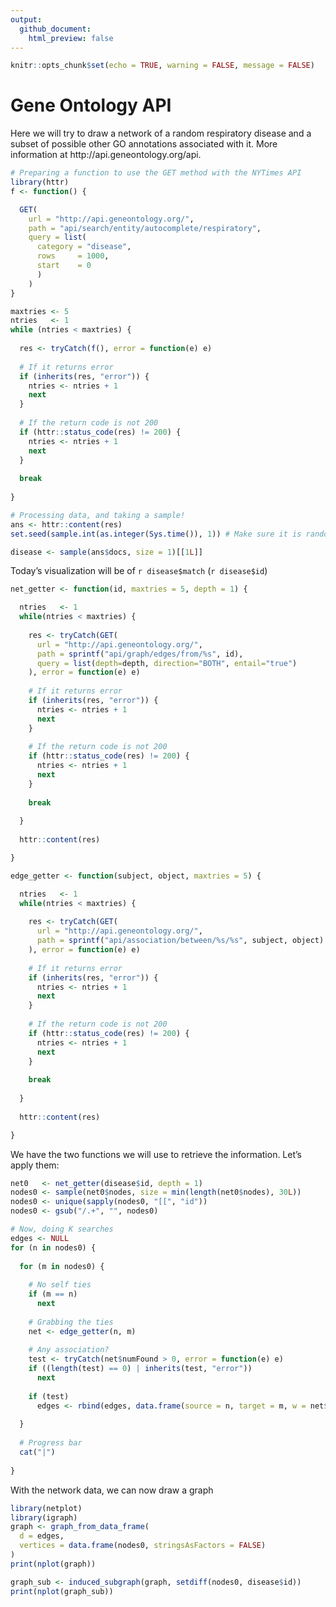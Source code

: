 ```yaml
---
output: 
  github_document:
    html_preview: false
---
```


```r
knitr::opts_chunk$set(echo = TRUE, warning = FALSE, message = FALSE)
```

# Gene Ontology API

Here we will try to draw a network of a random respiratory disease and a subset of possible
other GO annotations associated with it. More information at http://api.geneontology.org/api.

```r
# Preparing a function to use the GET method with the NYTimes API
library(httr)
f <- function() {

  GET(
    url = "http://api.geneontology.org/",
    path = "api/search/entity/autocomplete/respiratory",
    query = list(
      category = "disease",
      rows     = 1000,
      start    = 0
      )
    )
}

maxtries <- 5
ntries   <- 1
while (ntries < maxtries) {
  
  res <- tryCatch(f(), error = function(e) e)
  
  # If it returns error
  if (inherits(res, "error")) {
    ntries <- ntries + 1
    next
  }
  
  # If the return code is not 200
  if (httr::status_code(res) != 200) {
    ntries <- ntries + 1
    next
  }
  
  break
  
}

# Processing data, and taking a sample!
ans <- httr::content(res)
set.seed(sample.int(as.integer(Sys.time()), 1)) # Make sure it is random all the time!

disease <- sample(ans$docs, size = 1)[[1L]]
```

Today's visualization will be of `r disease$match` (`r disease$id`)

```r
net_getter <- function(id, maxtries = 5, depth = 1) {

  ntries   <- 1
  while(ntries < maxtries) {
    
    res <- tryCatch(GET(
      url = "http://api.geneontology.org/",
      path = sprintf("api/graph/edges/from/%s", id),
      query = list(depth=depth, direction="BOTH", entail="true")
    ), error = function(e) e)
    
    # If it returns error
    if (inherits(res, "error")) {
      ntries <- ntries + 1
      next
    }
    
    # If the return code is not 200
    if (httr::status_code(res) != 200) {
      ntries <- ntries + 1
      next
    }
    
    break
    
  }
  
  httr::content(res)

}

edge_getter <- function(subject, object, maxtries = 5) {

  ntries   <- 1
  while(ntries < maxtries) {
    
    res <- tryCatch(GET(
      url = "http://api.geneontology.org/",
      path = sprintf("api/association/between/%s/%s", subject, object)
    ), error = function(e) e)
    
    # If it returns error
    if (inherits(res, "error")) {
      ntries <- ntries + 1
      next
    }
    
    # If the return code is not 200
    if (httr::status_code(res) != 200) {
      ntries <- ntries + 1
      next
    }
    
    break
    
  }
  
  httr::content(res)

}

```

We have the two functions we will use to retrieve the information. Let's apply them:

```r
net0   <- net_getter(disease$id, depth = 1)
nodes0 <- sample(net0$nodes, size = min(length(net0$nodes), 30L))
nodes0 <- unique(sapply(nodes0, "[[", "id"))
nodes0 <- gsub("/.+", "", nodes0)

# Now, doing K searches
edges <- NULL
for (n in nodes0) {
  
  for (m in nodes0) {
    
    # No self ties
    if (m == n)
      next
    
    # Grabbing the ties
    net <- edge_getter(n, m)
    
    # Any association?
    test <- tryCatch(net$numFound > 0, error = function(e) e)
    if ((length(test) == 0) | inherits(test, "error"))
      next
      
    if (test)
      edges <- rbind(edges, data.frame(source = n, target = m, w = net$numFound))
    
  }
  
  # Progress bar
  cat("|")
  
}
```

With the network data, we can now draw a graph

```r
library(netplot)
library(igraph)
graph <- graph_from_data_frame(
  d = edges,
  vertices = data.frame(nodes0, stringsAsFactors = FALSE)
)
print(nplot(graph))
```


```r
graph_sub <- induced_subgraph(graph, setdiff(nodes0, disease$id))
print(nplot(graph_sub))
```

